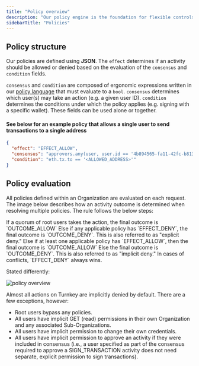 ```yaml
---
title: "Policy overview"
description: "Our policy engine is the foundation for flexible controls and permissions within your organization. This page provides an overview of how to author policies."
sidebarTitle: "Policies"
---
```


## Policy structure

Our policies are defined using **JSON**. The `effect` determines if an activity should be allowed or denied based on the evaluation of the `consensus` and `condition` fields.

`consensus` and `condition` are composed of ergonomic expressions written in our [policy language](/concepts/policies/language) that must evaluate to a `bool`. `consensus` determines which user(s) may take an action (e.g. a given user ID). `condition` determines the conditions under which the policy applies (e.g. signing with a specific wallet). These fields can be used alone or together.

#### See below for an example policy that allows a single user to send transactions to a single address

```json
{
  "effect": "EFFECT_ALLOW",
  "consensus": "approvers.any(user, user.id == '4b894565-fa11-42fc-b813-5bf4ea3d53f9')",
  "condition": "eth.tx.to == '<ALLOWED_ADDRESS>'"
}
```

## Policy evaluation

All policies defined within an Organization are evaluated on each request. The image below describes how an activity outcome is determined when resolving multiple policies. The rule follows the below steps:

<Steps>
  <Step>
    If a quorum of root users takes the action, the final outcome is `OUTCOME_ALLOW`
  </Step>
  <Step>
    Else if any applicable policy has `EFFECT_DENY`, the final outcome is `OUTCOME_DENY`. This is also referred to as "explicit deny."
  </Step>
  <Step>
    Else if at least one applicable policy has `EFFECT_ALLOW`, then the final outcome is `OUTCOME_ALLOW`
  </Step>
  <Step>
    Else the final outcome is `OUTCOME_DENY`. This is also referred to as "implicit deny." In cases of conflicts, `EFFECT_DENY` always wins.
  </Step>
</Steps>

Stated differently:

<Frame>
  <img src="/images/concepts/policies/img/diagrams/policy_overview.png" alt="policy overview" />
</Frame>

Almost all actions on Turnkey are implicitly denied by default. There are a few exceptions, however:

* Root users bypass any policies.
* All users have implicit GET (read) permissions in their own Organization and any associated Sub-Organizations.
* All users have implicit permission to change their own credentials.
* All users have implicit permission to approve an activity if they were included in consensus (i.e., a user specified as part of the consensus required to approve a SIGN\_TRANSACTION activity does not need separate, explicit permission to sign transactions).
